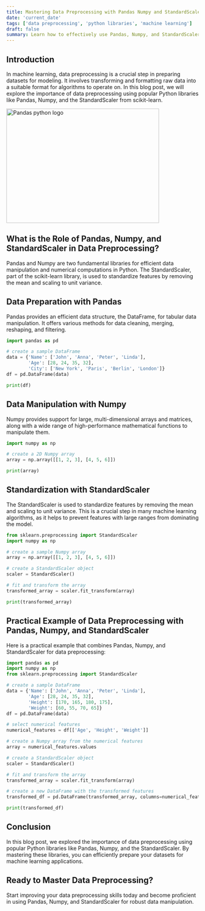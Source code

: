 ```yaml
---
title: Mastering Data Preprocessing with Pandas Numpy and StandardScaler
date: 'current_date'
tags: ['data preprocessing', 'python libraries', 'machine learning']
draft: false
summary: Learn how to effectively use Pandas, Numpy, and StandardScaler for robust data preprocessing in machine learning applications.
---
```


## Introduction

In machine learning, data preprocessing is a crucial step in preparing datasets for modeling. It involves transforming and formatting raw data into a suitable format for algorithms to operate on. In this blog post, we will explore the importance of data preprocessing using popular Python libraries like Pandas, Numpy, and the StandardScaler from scikit-learn.

<img src="/static/images/image1.png" alt="Pandas python logo" width="400" height="300" />

<TOCInline toc={props.toc} exclude="Introduction" />

## What is the Role of Pandas, Numpy, and StandardScaler in Data Preprocessing?

Pandas and Numpy are two fundamental libraries for efficient data manipulation and numerical computations in Python. The StandardScaler, part of the scikit-learn library, is used to standardize features by removing the mean and scaling to unit variance.

## Data Preparation with Pandas

Pandas provides an efficient data structure, the DataFrame, for tabular data manipulation. It offers various methods for data cleaning, merging, reshaping, and filtering.

```python
import pandas as pd

# create a sample DataFrame
data = {'Name': ['John', 'Anna', 'Peter', 'Linda'],
        'Age': [28, 24, 35, 32],
        'City': ['New York', 'Paris', 'Berlin', 'London']}
df = pd.DataFrame(data)

print(df)
```

## Data Manipulation with Numpy

Numpy provides support for large, multi-dimensional arrays and matrices, along with a wide range of high-performance mathematical functions to manipulate them.

```python
import numpy as np

# create a 2D Numpy array
array = np.array([[1, 2, 3], [4, 5, 6]])

print(array)
```

## Standardization with StandardScaler

The StandardScaler is used to standardize features by removing the mean and scaling to unit variance. This is a crucial step in many machine learning algorithms, as it helps to prevent features with large ranges from dominating the model.

```python
from sklearn.preprocessing import StandardScaler
import numpy as np

# create a sample Numpy array
array = np.array([[1, 2, 3], [4, 5, 6]])

# create a StandardScaler object
scaler = StandardScaler()

# fit and transform the array
transformed_array = scaler.fit_transform(array)

print(transformed_array)
```

## Practical Example of Data Preprocessing with Pandas, Numpy, and StandardScaler

Here is a practical example that combines Pandas, Numpy, and StandardScaler for data preprocessing:

```python
import pandas as pd
import numpy as np
from sklearn.preprocessing import StandardScaler

# create a sample DataFrame
data = {'Name': ['John', 'Anna', 'Peter', 'Linda'],
        'Age': [28, 24, 35, 32],
        'Height': [170, 165, 180, 175],
        'Weight': [60, 55, 70, 65]}
df = pd.DataFrame(data)

# select numerical features
numerical_features = df[['Age', 'Height', 'Weight']]

# create a Numpy array from the numerical features
array = numerical_features.values

# create a StandardScaler object
scaler = StandardScaler()

# fit and transform the array
transformed_array = scaler.fit_transform(array)

# create a new DataFrame with the transformed features
transformed_df = pd.DataFrame(transformed_array, columns=numerical_features.columns)

print(transformed_df)
```

## Conclusion

In this blog post, we explored the importance of data preprocessing using popular Python libraries like Pandas, Numpy, and the StandardScaler. By mastering these libraries, you can efficiently prepare your datasets for machine learning applications.

## Ready to Master Data Preprocessing?

Start improving your data preprocessing skills today and become proficient in using Pandas, Numpy, and StandardScaler for robust data manipulation.